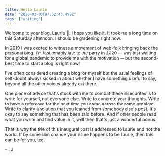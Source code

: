 ```yaml
---
title: Hello Laurie
date: "2020-03-03T07:02:43.490Z"
tags: ["writing"]
---
```

Welcome to your blog, Laurie <Emoji label="wave">👋</Emoji>. I hope you like it. It took me a long time on this Saturday afternoon. I should be gardening right now.

In 2019 I was excited to witness a movement of web-folk bringing back the personal blog. I'm fashionably late to the party in 2020 &mdash; was just waiting for a global pandemic to provide me with the motivation &mdash; but the second-best time to start a blog is right now! 

I've often considered creating a blog for myself but the usual feelings of self-doubt always kicked in about whether I have something useful to say, beyond all the other voices already out there.

One piece of advice that's stuck with me to combat these insecurites is to write for yourself, not everyone else. Write to concrete your thoughts. Write to have a reference for the next time you come across the same problem. Write to clarify a solution that you learned from somebody else's post. It's okay to say something that has been said before. And if other people read what you write and find value in it, well then that's just a wonderful bonus.

That is why the title of this inaugural post is addressed to Laurie and not the world. If by some slim chance your name happens to be Laurie, then this can be for you, too.

&ndash; LJ